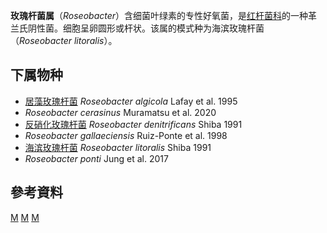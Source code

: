 {{Automatic taxobox
| taxon = Roseobacter
| authority = Shiba, 1991
| type_species = ''Roseobacter litoralis''
| type_species_authority = Shiba, 1991
}}
'''玫瑰杆菌属'''（''Roseobacter''）含细菌叶绿素的专性好氧菌，是[[红杆菌科|红杆菌科]]的一种革兰氏阴性菌。细胞呈卵圆形或杆状。该属的模式种为海滨玫瑰杆菌（''Roseobacter litoralis''）。

==下属物种==
* [[居藻玫瑰杆菌|居藻玫瑰杆菌]] ''Roseobacter algicola'' Lafay et al. 1995
* ''Roseobacter cerasinus'' Muramatsu et al. 2020
* [[反硝化玫瑰杆菌|反硝化玫瑰杆菌]] ''Roseobacter denitrificans'' Shiba 1991
* ''Roseobacter gallaeciensis'' Ruiz-Ponte et al. 1998
* [[海滨玫瑰杆菌|海滨玫瑰杆菌]] ''Roseobacter litoralis'' Shiba 1991
* ''Roseobacter ponti'' Jung et al. 2017

==參考資料==
{{Reflist}}

{{Taxonbar}}
[[Category:1991年描述的分类群|M]]
[[Category:革兰氏阴性菌|M]]
[[Category:红杆菌科|M]]
